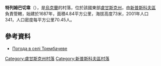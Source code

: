 {{coord|49|43|26|N|39|7|53|E|scale:100000|display=title}}

'''特列姆巴切韋'''（{{lang-uk|Трембачеве}}），是[[烏克蘭|烏克蘭]]的村落，位於該國東部[[盧甘斯克州|盧甘斯克州]]，由[[新普斯科夫區|新普斯科夫區]]負責管轄，始建於1687年，面積4.84平方公里，海拔高度73米，2001年人口341，人口密度每平方公里70.45人。

==參考資料==
* [http://weather.in.ua/ua/lyganskaja/26393 Погода в селі Трембачеве]

{{DEFAULTSORT:Трембачеве}}
[[Category:盧甘斯克州村落|Category:盧甘斯克州村落]]
[[Category:新普斯科夫區村落|Category:新普斯科夫區村落]]


{{Luhansk-geo-stub}}